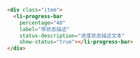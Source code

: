 ```html
<div class="item">
  <li-progress-bar
    percentage="40"
    label="带状态描述"
    status-description="进度状态描述文本"
    show-status="true"></li-progress-bar>
</div>
```
